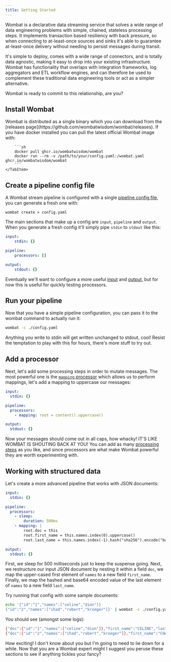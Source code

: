 ```yaml
---
title: Getting Started
---
```


Wombat is a declarative data streaming service that solves a wide range of data engineering problems with simple,
chained, stateless processing steps. It implements transaction based resiliency with back pressure, so when connecting
to at-least-once sources and sinks it's able to guarantee at-least-once delivery without needing to persist messages
during transit.

It's simple to deploy, comes with a wide range of connectors, and is totally data agnostic, making it easy to drop
into your existing infrastructure. Wombat has functionality that overlaps with integration frameworks, log aggregators
and ETL workflow engines, and can therefore be used to complement these traditional data engineering tools or act as
a simpler alternative.

Wombat is ready to commit to this relationship, are you?


## Install Wombat
<Tabs>
    <TabItem label="Binary">
        Wombat is distributed as a single binary which you can download from the
        [releases page](https://github.com/wombatwisdom/wombat/releases).
    </TabItem>
    <TabItem label="Docker">
        If you have docker installed you can pull the latest official Wombat image with:

        ```sh
        docker pull ghcr.io/wombatwisdom/wombat
        docker run --rm -v /path/to/your/config.yaml:/wombat.yaml ghcr.io/wombatwisdom/wombat
        ```
    </TabItem>
</Tabs>

## Create a pipeline config file
A Wombat stream pipeline is configured with a single [pipeline config file](pipelines/about), you can generate a
fresh one with:

```shell
wombat create > config.yaml
```

The main sections that make up a config are `input`, `pipeline` and `output`. When you generate a fresh config
it'll simply pipe `stdin` to `stdout` like this:

```yaml
input:
    stdin: {}

pipeline:
    processors: []

output:
    stdout: {}
```

Eventually we'll want to configure a more useful [input](pipelines/inputs) and [output](pipelines/outputs), but
for now this is useful for quickly testing processors.

## Run your pipeline
Now that you have a simple pipeline configuration, you can pass it to the wombat command to actually run it:

```sh
wombat -c ./config.yaml
```

Anything you write to stdin will get written unchanged to stdout, cool! Resist the temptation to play with this
for hours, there's more stuff to try out.

## Add a processor
Next, let's add some processing steps in order to mutate messages. The most powerful one is the
[`mapping` processor](reference/processors/mapping) which allows us to perform mappings, let's add a mapping to
uppercase our messages:

```yaml
input:
  stdin: {}

pipeline:
  processors:
    - mapping: root = content().uppercase()

output:
  stdout: {}
```

Now your messages should come out in all caps, how whacky! IT'S LIKE WOMBAT IS SHOUTING BACK AT YOU!
You can add as many [processing steps](pipelines/processors) as you like, and since processors are what make Wombat
powerful they are worth experimenting with.

## Working with structured data
Let's create a more advanced pipeline that works with JSON documents:

```yaml
input:
  stdin: {}

pipeline:
  processors:
    - sleep:
        duration: 500ms
    - mapping: |
        root.doc = this
        root.first_name = this.names.index(0).uppercase()
        root.last_name = this.names.index(-1).hash("sha256").encode("base64")

output:
  stdout: {}
```

First, we sleep for 500 milliseconds just to keep the suspense going. Next, we restructure our input JSON document
by nesting it within a field `doc`, we map the upper-cased first element of `names` to a new field `first_name`.
Finally, we map the hashed and base64 encoded value of the last element of `names` to a new field `last_name`.

Try running that config with some sample documents:

```sh
echo '{"id":"1","names":["celine","dion"]}
{"id":"2","names":["chad","robert","kroeger"]}' | wombat -c ./config.yaml
```

You should see (amongst some logs):

```sh
{"doc":{"id":"1","names":["celine","dion"]},"first_name":"CELINE","last_name":"1VvPgCW9sityz5XAMGdI2BTA7/44Wb3cANKxqhiCo50="}
{"doc":{"id":"2","names":["chad","robert","kroeger"]},"first_name":"CHAD","last_name":"uXXg5wCKPjpyj/qbivPbD9H9CZ5DH/F0Q1Twytnt2hQ="}
```

How exciting! I don't know about you but I'm going to need to lie down for a while. Now that you are a Wombat expert
might I suggest you peruse these sections to see if anything tickles your fancy?

<LinkCard
    title="Pipelines"
    href="pipelines/about"
    description="Learn how to write advanced pipelines."
/>

<LinkCard
    title="Bloblang"
    href="bloblang/getting_started"
    description="Dive deeper into the mistery mapping language."
/>

<LinkCard
    title="Cookbooks"
    href="cookbooks"
    description="Practical examples of how to use Wombat."
/>
